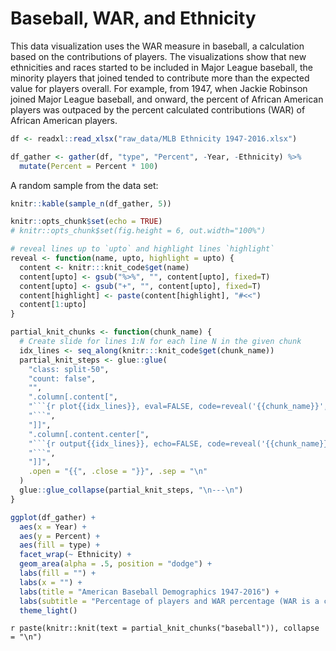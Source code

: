 # Baseball, WAR, and Ethnicity

This data visualization uses the WAR measure in baseball, a calculation based on the contributions of players.  The visualizations show that new ethnicities and races started to be included in Major League baseball, the minority players that joined tended to contribute more than the expected value for players overall.  For example, from 1947, when Jackie Robinson joined Major League baseball, and onward, the percent of African American players was outpaced by the percent calculated contributions (WAR) of African American players.  



```r
df <- readxl::read_xlsx("raw_data/MLB Ethnicity 1947-2016.xlsx")

df_gather <- gather(df, "type", "Percent", -Year, -Ethnicity) %>%
  mutate(Percent = Percent * 100)
```


A random sample from the data set: 
```r
knitr::kable(sample_n(df_gather, 5))
```


```r
knitr::opts_chunk$set(echo = TRUE)
# knitr::opts_chunk$set(fig.height = 6, out.width="100%")

# reveal lines up to `upto` and highlight lines `highlight`
reveal <- function(name, upto, highlight = upto) {
  content <- knitr:::knit_code$get(name)
  content[upto] <- gsub("%>%", "", content[upto], fixed=T)
  content[upto] <- gsub("+", "", content[upto], fixed=T)
  content[highlight] <- paste(content[highlight], "#<<")
  content[1:upto]
}

partial_knit_chunks <- function(chunk_name) {
  # Create slide for lines 1:N for each line N in the given chunk
  idx_lines <- seq_along(knitr:::knit_code$get(chunk_name))
  partial_knit_steps <- glue::glue(
    "class: split-50",
    "count: false",
    "",
    ".column[.content[",
    "```{r plot{{idx_lines}}, eval=FALSE, code=reveal('{{chunk_name}}', {{idx_lines}})}",
    "```",
    "]]",
    ".column[.content.center[",
    "```{r output{{idx_lines}}, echo=FALSE, code=reveal('{{chunk_name}}', {{idx_lines}})}",
    "```",
    "]]",
    .open = "{{", .close = "}}", .sep = "\n"
  )
  glue::glue_collapse(partial_knit_steps, "\n---\n")
}
```





```r
ggplot(df_gather) +
  aes(x = Year) +
  aes(y = Percent) +
  aes(fill = type) +
  facet_wrap(~ Ethnicity) +
  geom_area(alpha = .5, position = "dodge") +
  labs(fill = "") +
  labs(x = "") +
  labs(title = "American Baseball Demographics 1947-2016") +
  labs(subtitle = "Percentage of players and WAR percentage (WAR is a calculation of value contributed)\nData: SABR.org | Vis: @EvaMaeRey for #MakeoverMonday") +
  theme_light() 
```


`r paste(knitr::knit(text = partial_knit_chunks("baseball")), collapse = "\n")`



